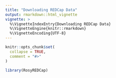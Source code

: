 ```yaml
---
title: "Downloading REDCap Data"
output: rmarkdown::html_vignette
vignette: >
  %\VignetteIndexEntry{Downloading REDCap Data}
  %\VignetteEngine{knitr::rmarkdown}
  %\VignetteEncoding{UTF-8}
---
```


```r
knitr::opts_chunk$set(
  collapse = TRUE,
  comment = "#>"
)
```

```r
library(RosyREDCap)
```
